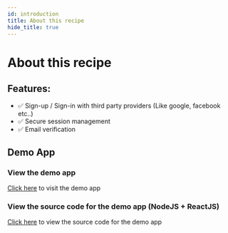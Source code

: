 ```yaml
---
id: introduction
title: About this recipe
hide_title: true
---
```


# About this recipe

## Features:
- ✅ Sign-up / Sign-in with third party providers (Like google, facebook etc..)
- ✅ Secure session management
- ✅ Email verification

## Demo App
### View the demo app
[Click here](https://thirdparty.demo.supertokens.com/) to visit the demo app

### View the source code for the demo app (NodeJS + ReactJS)
[Click here](https://github.com/supertokens/supertokens-auth-react/tree/master/examples/with-thirdparty) to view the source code for the demo app